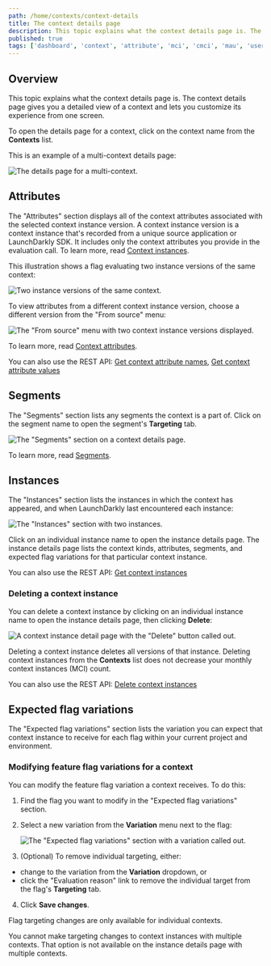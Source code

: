 ```yaml
---
path: /home/contexts/context-details
title: The context details page
description: This topic explains what the context details page is. The context details page gives you a detailed view of a context and lets you customize its experience from one screen.
published: true
tags: ['dashboard', 'context', 'attribute', 'mci', 'cmci', 'mau', 'user']
---
```


## Overview

This topic explains what the context details page is. The context details page gives you a detailed view of a context and lets you customize its experience from one screen.

To open the details page for a context, click on the context name from the **Contexts** list.

This is an example of a multi-context details page:

![The details page for a multi-context.](context-details-multi-context.png)

## Attributes

The "Attributes" section displays all of the context attributes associated with the selected context instance version. A context instance version is a context instance that's recorded from a unique source application or LaunchDarkly SDK. It includes only the context attributes you provide in the evaluation call. To learn more, read [Context instances](/home/contexts/multi-contexts#context-instances).

This illustration shows a flag evaluating two instance versions of the same context:

![Two instance versions of the same context.](context-instance-versions.png)

To view attributes from a different context instance version, choose a different version from the "From source" menu:

![The "From source" menu with two context instance versions displayed.](context-details-instance-menu.png)

To learn more, read [Context attributes](/home/contexts/attributes).

<LearnMore>

You can also use the REST API: [Get context attribute names](https://apidocs.launchdarkly.com/tag/Contexts/#operation/getContextAttributeNames), [Get context attribute values](https://apidocs.launchdarkly.com/tag/Contexts/#operation/getContextAttributeValues)

</LearnMore>

## Segments

The "Segments" section lists any segments the context is a part of. Click on the segment name to open the segment's **Targeting** tab.

![The "Segments" section on a context details page.](context-details-segment.png)

To learn more, read [Segments](/home/contexts/segments).

## Instances

The "Instances" section lists the instances in which the context has appeared, and when LaunchDarkly last encountered each instance:

![The "Instances" section with two instances.](context-details-instances.png)

Click on an individual instance name to open the instance details page. The instance details page lists the context kinds, attributes, segments, and expected flag variations for that particular context instance.

<LearnMore>

You can also use the REST API: [Get context instances](https://apidocs.launchdarkly.com/tag/Contexts/#operation/getContextInstances)

</LearnMore>

### Deleting a context instance

You can delete a context instance by clicking on an individual instance name to open the instance details page, then clicking **Delete**:

  ![A context instance detail page with the "Delete" button called out.](context-details-instances-delete-callout.png)

Deleting a context instance deletes all versions of that instance. Deleting context instances from the **Contexts** list does not decrease your monthly context instances (MCI) count.

<LearnMore>

You can also use the REST API: [Delete context instances](https://apidocs.launchdarkly.com/tag/Contexts/#operation/deleteContextInstances)

</LearnMore>

## Expected flag variations

The "Expected flag variations" section lists the variation you can expect that context instance to receive for each flag within your current project and environment.

### Modifying feature flag variations for a context

You can modify the feature flag variation a context receives. To do this:

1. Find the flag you want to modify in the "Expected flag variations" section.
2. Select a new variation from the **Variation** menu next to the flag:

    ![The "Expected flag variations" section with a variation called out.](context-details-targeting-callout.png)

3. (Optional) To remove individual targeting, either:
  - change to the variation from the **Variation** dropdown, or
  - click the "Evaluation reason" link to remove the individual target from the flag's **Targeting** tab.
4. Click **Save changes**.

<Callout intent="info">
<CalloutTitle>Flag targeting changes are only available for individual contexts.</CalloutTitle>
<CalloutDescription>

You cannot make targeting changes to context instances with multiple contexts. That option is not available on the instance details page with multiple contexts.

</CalloutDescription>
</Callout>
